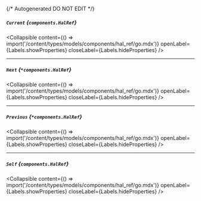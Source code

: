{/* Autogenerated DO NOT EDIT  */}

##### `Current` *{`components.HalRef`}*

<Collapsible content={() => import('/content/types/models/components/hal_ref/go.mdx')} openLabel={Labels.showProperties} closeLabel={Labels.hideProperties} />


---
##### `Next` *{`*components.HalRef`}*

<Collapsible content={() => import('/content/types/models/components/hal_ref/go.mdx')} openLabel={Labels.showProperties} closeLabel={Labels.hideProperties} />


---
##### `Previous` *{`*components.HalRef`}*

<Collapsible content={() => import('/content/types/models/components/hal_ref/go.mdx')} openLabel={Labels.showProperties} closeLabel={Labels.hideProperties} />


---
##### `Self` *{`components.HalRef`}*

<Collapsible content={() => import('/content/types/models/components/hal_ref/go.mdx')} openLabel={Labels.showProperties} closeLabel={Labels.hideProperties} />



